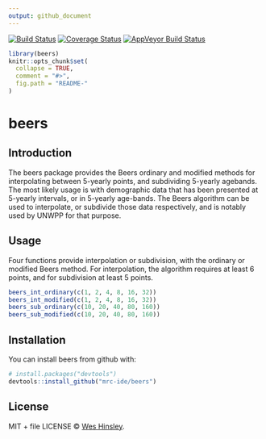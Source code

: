 ```yaml
---
output: github_document
---
```


[![Build Status](https://travis-ci.org/mrc-ide/beers.svg?branch=master)](https://travis-ci.org/mrc-ide/beers)
[![Coverage Status](https://img.shields.io/codecov/c/github/mrc-ide/beers/master.svg)](https://codecov.io/github/mrc-ide/beers?branch=master)
[![AppVeyor Build Status](https://ci.appveyor.com/api/projects/status/github/mrc-ide/beers?branch=master&svg=true)](https://ci.appveyor.com/project/mrc-ide/beers)

<!-- README.md is generated from README.Rmd. Please edit that file -->

```r
library(beers)
knitr::opts_chunk$set(
  collapse = TRUE,
  comment = "#>",
  fig.path = "README-"
)
```

# beers

## Introduction

The beers package provides the Beers ordinary and modified methods for interpolating
between 5-yearly points, and subdividing 5-yearly agebands. The most likely usage is 
with demographic data that has been presented at 5-yearly intervals, or in 5-yearly
age-bands. The Beers algorithm can be used to interpolate, or subdivide those data
respectively, and is notably used by UNWPP for that purpose.

## Usage

Four functions provide interpolation or subdivision, with the ordinary or modified
Beers method. For interpolation, the algorithm requires at least 6 points, and for
subdivision at least 5 points.

```r
beers_int_ordinary(c(1, 2, 4, 8, 16, 32))
beers_int_modified(c(1, 2, 4, 8, 16, 32))
beers_sub_ordinary(c(10, 20, 40, 80, 160))
beers_sub_modified(c(10, 20, 40, 80, 160))
```

## Installation

You can install beers from github with:

```r
# install.packages("devtools")
devtools::install_github("mrc-ide/beers")
```


## License

MIT + file LICENSE © [Wes Hinsley](https://github.com/weshinsley).
